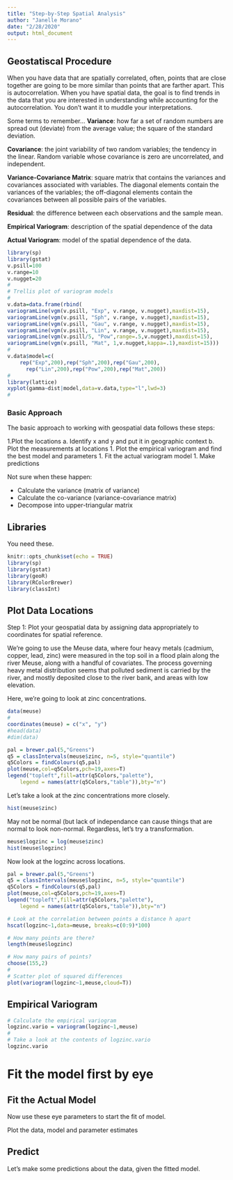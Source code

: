 ```yaml
---
title: "Step-by-Step Spatial Analysis"
author: "Janelle Morano"
date: "2/28/2020"
output: html_document
---
```

## Geostatiscal Procedure
When you have data that are spatially correlated, often, points that are close together are going to be more similar than points that are farther apart. This is autocorrelation. When you have spatial data, the goal is to find trends in the data that you are interested in understanding while accounting for the  autocorrelation. You don't want it to muddle your interpretations. 

Some terms to remember...
**Variance**: how far a set of random numbers are spread out (deviate) from the average value; the square of the standard deviation.

**Covariance**: the joint variability of two random variables; the tendency in the linear. Random variable whose covariance is zero are uncorrelated, and independent.

**Variance-Covariance Matrix**: square matrix that contains the variances and covariances associated with variables. The diagonal elements contain the variances of the variables; the off-diagonal elements contain the covariances between all possible pairs of the variables.

**Residual**: the difference between each observations and the sample mean.

**Empirical Variogram**: description of the spatial dependence of the data

**Actual Variogram**: model of the spatial dependence of the data.

```r
library(sp)
library(gstat)
v.psill=100
v.range=10
v.nugget=20
#
# Trellis plot of variogram models
#
v.data=data.frame(rbind(
variogramLine(vgm(v.psill, "Exp", v.range, v.nugget),maxdist=15),
variogramLine(vgm(v.psill, "Sph", v.range, v.nugget),maxdist=15),
variogramLine(vgm(v.psill, "Gau", v.range, v.nugget),maxdist=15),
variogramLine(vgm(v.psill, "Lin", v.range, v.nugget),maxdist=15),
variogramLine(vgm(v.psill/5, "Pow",range=.5,v.nugget),maxdist=15),
variogramLine(vgm(v.psill, "Mat", 1,v.nugget,kappa=.1),maxdist=15)))
#
v.data$model=c(
	rep("Exp",200),rep("Sph",200),rep("Gau",200),
      rep("Lin",200),rep("Pow",200),rep("Mat",200))
#
library(lattice)
xyplot(gamma~dist|model,data=v.data,type="l",lwd=3)
#
```


### Basic Approach

The basic approach to working with geospatial data follows these steps:

1.Plot the locations
    a.  Identify x and y and put it in geographic context
    b.  Plot the measurements at locations
1. Plot the empirical variogram and find the best model and parameters
1. Fit the actual variogram model
1. Make predictions
    
Not sure when these happen:

* Calculate the variance (matrix of variance)
* Calculate the co-variance (variance-covariance matrix)
* Decompose into upper-triangular matrix


## Libraries
You need these.

```r
knitr::opts_chunk$set(echo = TRUE)
library(sp)
library(gstat)
library(geoR)
library(RColorBrewer)
library(classInt)
```


## Plot Data Locations

Step 1: Plot your geospatial data by assigning data appropriately to coordinates for spatial reference.

We're going to use the Meuse data, where four heavy metals (cadmium, copper, lead, zinc) were measured in the top soil in a flood plain along the river Meuse, along with a handful of covariates. The process governing heavy metal distribution seems that polluted sediment is carried by the river, and mostly deposited close to the river bank, and areas with low elevation. 

Here, we're going to look at zinc concentrations.

```r
data(meuse)
#
coordinates(meuse) = c("x", "y")
#head(data)
#dim(data)

pal = brewer.pal(5,"Greens")
q5 = classIntervals(meuse$zinc, n=5, style="quantile")
q5Colors = findColours(q5,pal)
plot(meuse,col=q5Colors,pch=19,axes=T)
legend("topleft",fill=attr(q5Colors,"palette"),
	legend = names(attr(q5Colors,"table")),bty="n")
```

Let's take a look at the zinc concentrations more closely. 

```r
hist(meuse$zinc)
```

May not be normal (but lack of independance can cause things that are normal to look non-normal. Regardless, let's try a transformation.

```r
meuse$logzinc = log(meuse$zinc)
hist(meuse$logzinc)
```

Now look at the logzinc across locations.

```r
pal = brewer.pal(5,"Greens")
q5 = classIntervals(meuse$logzinc, n=5, style="quantile")
q5Colors = findColours(q5,pal)
plot(meuse,col=q5Colors,pch=19,axes=T)
legend("topleft",fill=attr(q5Colors,"palette"),
	legend = names(attr(q5Colors,"table")),bty="n")
```


```r
# Look at the correlation between points a distance h apart
hscat(logzinc~1,data=meuse, breaks=c(0:9)*100)

# How many points are there?
length(meuse$logzinc)

# How many pairs of points?
choose(155,2)
#
# Scatter plot of squared differences
plot(variogram(logzinc~1,meuse,cloud=T))
```

## Empirical Variogram


``` r
# Calculate the empirical variogram
logzinc.vario = variogram(logzinc~1,meuse)
#
# Take a look at the contents of logzinc.vario
logzinc.vario
```




# Fit the model first by eye


## Fit the Actual Model
Now use these eye parameters to start the fit of model.



Plot the data, model and parameter estimates



## Predict
Let's make some predictions about the data, given the fitted model.



